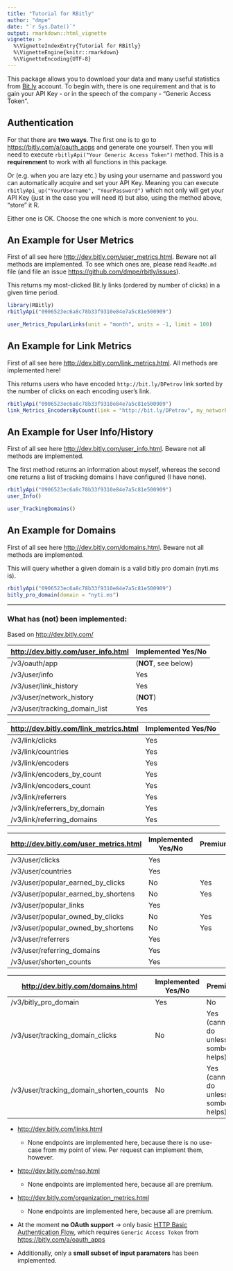 ```yaml
---
title: "Tutorial for RBitly"
author: "dmpe"
date: "`r Sys.Date()`"
output: rmarkdown::html_vignette
vignette: >
  %\VignetteIndexEntry{Tutorial for RBitly}
  %\VignetteEngine{knitr::rmarkdown}
  %\VignetteEncoding{UTF-8}
---
```


This package allows you to download your data and many useful statistics from [Bit.ly](https://www.bit.ly) account. To begin with, there is one requirement and that is to gain your API Key - or in the speech of the company - "Generic Access Token". 

## Authentication

For that there are **two ways**. The first one is to go to <https://bitly.com/a/oauth_apps> and generate one yourself. Then you will need to execute `rbitlyApi("Your Generic Access Token")` method. This is a **requirenment** to work with all functions in this package. 

Or (e.g. when you are lazy etc.) by using your username and password you can automatically acquire and set your API Key. Meaning you can execute `rbitlyApi_up("YourUsername", "YourPassword")` which not only will get your API Key (just in the case you will need it) but also, using the method above, "store" it R. 

Either one is OK. Choose the one which is more convenient to you. 


## An Example for User Metrics

First of all see here <http://dev.bitly.com/user_metrics.html>. Beware not all methods are implemented. To see which ones are, please read `ReadMe.md` file (and file an issue <https://github.com/dmpe/rbitly/issues>).

This returns my most-clicked Bit.ly links (ordered by number of clicks) in a given time period.

```r
library(RBitly)
rbitlyApi("0906523ec6a8c78b33f9310e84e7a5c81e500909")

user_Metrics_PopularLinks(unit = "month", units = -1, limit = 100)
```


## An Example for Link Metrics

First of all see here <http://dev.bitly.com/link_metrics.html>. All methods are implemented here!

This returns users who have encoded `http://bit.ly/DPetrov` link sorted by the number of clicks on each encoding user's link.

```r
rbitlyApi("0906523ec6a8c78b33f9310e84e7a5c81e500909")
link_Metrics_EncodersByCount(link = "http://bit.ly/DPetrov", my_network = "false", limit = 100)
```


## An Example for User Info/History

First of all see here <http://dev.bitly.com/user_info.html>. Beware not all methods are implemented. 

The first method returns an information about myself, whereas the second one returns a list of tracking domains I have configured (I have none).

```r
rbitlyApi("0906523ec6a8c78b33f9310e84e7a5c81e500909")
user_Info()

user_TrackingDomains()
```


## An Example for Domains

First of all see here <http://dev.bitly.com/domains.html>. Beware not all methods are implemented. 

This will query whether a given domain is a valid bitly pro domain (nyti.ms is). 

```r
rbitlyApi("0906523ec6a8c78b33f9310e84e7a5c81e500909")
bitly_pro_domain(domain = "nyti.ms")
```


-----------------
### What has (not) been implemented:

Based on <http://dev.bitly.com/>

<http://dev.bitly.com/user_info.html>  | Implemented Yes/No
------------- | -------------
/v3/oauth/app  | (**NOT**, see below)
/v3/user/info  | Yes
/v3/user/link_history | Yes
/v3/user/network_history  | (**NOT**)
/v3/user/tracking_domain_list  | Yes

<http://dev.bitly.com/link_metrics.html>  | Implemented Yes/No
------------- | -------------
/v3/link/clicks  | Yes
/v3/link/countries  | Yes
/v3/link/encoders  | Yes
/v3/link/encoders_by_count  | Yes
/v3/link/encoders_count  | Yes
/v3/link/referrers  | Yes
/v3/link/referrers_by_domain  | Yes
/v3/link/referring_domains  | Yes


<http://dev.bitly.com/user_metrics.html> | Implemented Yes/No | Premium
------------- | ------------- | -------------
/v3/user/clicks  | Yes 
/v3/user/countries  | Yes 
/v3/user/popular_earned_by_clicks  | No  | Yes
/v3/user/popular_earned_by_shortens  | No  | Yes
/v3/user/popular_links  | Yes
/v3/user/popular_owned_by_clicks  | No  | Yes
/v3/user/popular_owned_by_shortens | No  | Yes
/v3/user/referrers  | Yes
/v3/user/referring_domains | Yes
/v3/user/shorten_counts | Yes


<http://dev.bitly.com/domains.html> | Implemented Yes/No | Premium
------------- | ------------- | -------------
/v3/bitly_pro_domain  | Yes| No
/v3/user/tracking_domain_clicks  | No | Yes (cannot do unless sombody helps)
/v3/user/tracking_domain_shorten_counts  | No | Yes (cannot do unless sombody helps)


- <http://dev.bitly.com/links.html>
    + None endpoints are implemented here, because there is no use-case from my point of view. Per request can implement them, however. 
    
- <http://dev.bitly.com/nsq.html>  
    + None endpoints are implemented here, because all are premium. 
    
- <http://dev.bitly.com/organization_metrics.html>
    + None endpoints are implemented here, because all are premium.

- At the moment **no OAuth support** -> only basic [HTTP Basic Authentication Flow](http://dev.bitly.com/authentication.html#basicauth), which requires `Generic Access Token` from <https://bitly.com/a/oauth_apps>

- Additionally, only a **small subset of input paramaters** has been implemented. 

